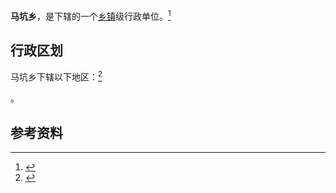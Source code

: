 {{中国乡级行政区|35/06/29/201/000
|景观照片文件名       = GongyashanVillage.jpg
|景观照片描述         = 贡鸭山村
}}

'''马坑乡'''，是{{PRC admin/fullname|35/06/29/201/000|3}}下辖的一个[[乡镇|乡镇]]级行政单位。<ref>{{PRC admin/ref sgc|{{PRC admin/parent|35/06/29/201/000}}}}</ref>

== 行政区划 ==
马坑乡下辖以下地区：<ref>{{PRC admin/ref sgc|35/06/29/201/000}}</ref>

{{PRC admin/children|35/06/29/201/000}}。

== 参考资料 ==
{{reflist}}

{{行政区划小作品}}
{{PRC admin/navcat|35/06/29/201/000}}